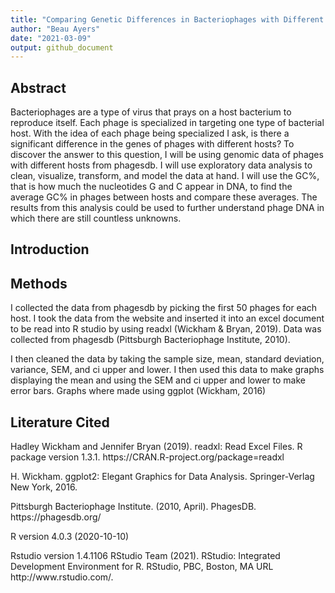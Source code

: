 ```yaml
---
title: "Comparing Genetic Differences in Bacteriophages with Different Hosts"
author: "Beau Ayers"
date: "2021-03-09"
output: github_document
---
```


## Abstract
Bacteriophages are a type of virus that prays on a host bacterium to reproduce 
itself. Each phage is specialized in targeting one type of bacterial host. With 
the idea of each phage being specialized I ask, is there a significant 
difference in the genes of phages with different hosts? To discover the answer 
to this question, I will be using genomic data of phages with different hosts 
from phagesdb. I will use exploratory data analysis to clean, visualize, 
transform, and model the data at hand. I will use the GC%, that is how much 
the nucleotides G and C appear in DNA, to find the average GC% in phages 
between hosts and compare these averages. The results from this analysis could 
be used to further understand phage DNA in which there are still countless 
unknowns. 

## Introduction

## Methods
I collected the data from phagesdb by picking the first 50 phages for each host.
I took the data from the website and inserted it into an excel document to be read
into R studio by using readxl (Wickham & Bryan, 2019). 
Data was collected from phagesdb
(Pittsburgh Bacteriophage Institute, 2010).

I then cleaned the data by taking the sample size, mean, standard deviation, 
variance, SEM, and ci upper and lower. I then used this data to make graphs
displaying the mean and using the SEM and ci upper and lower to make error bars. 
Graphs where made using ggplot (Wickham, 2016)



## Literature Cited
Hadley Wickham and Jennifer Bryan (2019). readxl: Read Excel Files. 
R package version 1.3.1.
  https://CRAN.R-project.org/package=readxl
  
H. Wickham. ggplot2: Elegant Graphics for Data Analysis. Springer-Verlag New York, 2016.

Pittsburgh Bacteriophage Institute. (2010, April). PhagesDB. 
  https://phagesdb.org/
  
R version 4.0.3 (2020-10-10)

Rstudio version 1.4.1106
RStudio Team (2021). RStudio: Integrated Development Environment for R. RStudio, PBC, Boston, MA URL
  http://www.rstudio.com/.